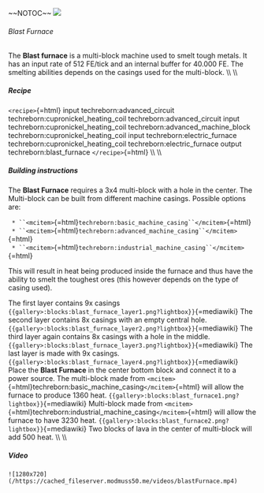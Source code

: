 \~\~NOTOC\~\~ ![](/mods/techreborn/blast_furnace.png)

###### Blast Furnace

The **Blast furnace** is a multi-block machine used to smelt tough
metals. It has an input rate of 512 FE/tick and an internal buffer for
40.000 FE. The smelting abilities depends on the casings used for the
multi-block. \\\\ \\\\

##### Recipe

`<recipe>`{=html} input techreborn:advanced_circuit
techreborn:cupronickel_heating_coil techreborn:advanced_circuit input
techreborn:cupronickel_heating_coil techreborn:advanced_machine_block
techreborn:cupronickel_heating_coil input techreborn:electric_furnace
techreborn:cupronickel_heating_coil techreborn:electric_furnace output
techreborn:blast_furnace `</recipe>`{=html} \\\\ \\\\

##### Building instructions

The **Blast Furnace** requires a 3x4 multi-block with a hole in the
center. The Multi-block can be built from different machine casings.
Possible options are:

` * ``<mcitem>`{=html}`techreborn:basic_machine_casing``</mcitem>`{=html}\
` * ``<mcitem>`{=html}`techreborn:advanced_machine_casing``</mcitem>`{=html}\
` * ``<mcitem>`{=html}`techreborn:industrial_machine_casing``</mcitem>`{=html}

This will result in heat being produced inside the furnace and thus have
the ability to smelt the toughest ores (this however depends on the type
of casing used).

The first layer contains 9x casings
`{{gallery>:blocks:blast_furnace_layer1.png?lightbox}}`{=mediawiki} The
second layer contains 8x casings with an empty central hole.
`{{gallery>:blocks:blast_furnace_layer2.png?lightbox}}`{=mediawiki} The
third layer again contains 8x casings with a hole in the middle.
`{{gallery>:blocks:blast_furnace_layer3.png?lightbox}}`{=mediawiki} The
last layer is made with 9x casings.
`{{gallery>:blocks:blast_furnace_layer4.png?lightbox}}`{=mediawiki}
Place the **Blast Furnace** in the center bottom block and connect
it to a power source. The multi-block made from
`<mcitem>`{=html}techreborn:basic_machine_casing`</mcitem>`{=html} will
allow the furnace to produce 1360 heat.
`{{gallery>:blocks:blast_furnace1.png?lightbox}}`{=mediawiki}
Multi-block made from
`<mcitem>`{=html}techreborn:industrial_machine_casing`</mcitem>`{=html}
will allow the furnace to have 3230 heat.
`{{gallery>:blocks:blast_furnace2.png?lightbox}}`{=mediawiki} Two blocks
of lava in the center of multi-block will add 500 heat. \\\\ \\\\

##### Video

```{=mediawiki}
![1280x720](/https://cached_fileserver.modmuss50.me/videos/blastFurnace.mp4)
```
